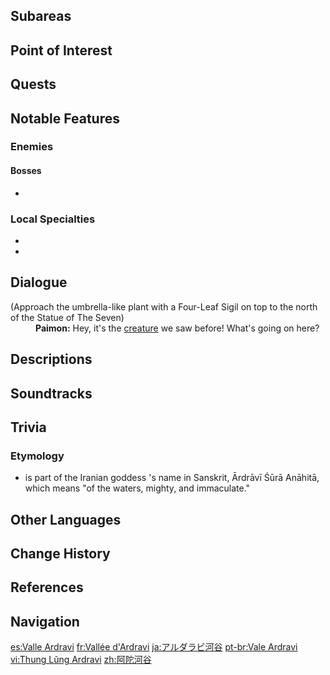 {{Location Infobox
|image        = <gallery>
Ardravi Valley.png|In-Game
Ardravi Valley Map.png|Map
</gallery>
|type         = Area
|region       = Sumeru
|subregion    = Dharma Forest
}}
<!--{{Description| | }}-->
{{Location Intro|description=}}

==Subareas==
{{Locations by Category Table|type=Subareas}}

==Point of Interest==
{{Locations by Category Table|type=Points of Interest}}

==Quests==
{{Quests by Category List|Ardravi Valley Quests|heo=1}}

==Notable Features==
===Enemies===
====Bosses====
* {{Enemy|Aeonblight Drake}}

===Local Specialties===
* {{Item|Nilotpala Lotus}}
* {{Item|Rukkhashava Mushrooms}}

==Dialogue==
<!-- Will move the below open world dialogue to a more fitting place later if one is found. -->
{{Dialogue Start}}
;(Approach the umbrella-like plant with a Four-Leaf Sigil on top to the north of the Statue of The Seven)
:'''Paimon:''' Hey, it's the [[Aranara|creature]] we saw before! What's going on here?
{{Dialogue End}}

==Descriptions==
{{Description|This valley was formed by the erosion caused by the great river Ardravi that cuts through Sumeru. One who follows the river's flow can reach the southern shore.<br>Though it is Sumeru's great waterborne mercantile route, the care of the [[Forest Watchers]] maintains the purity of natural life in the area, and many lovely creatures dwell there.|[[Expedition]] description}}

==Soundtracks==
{{Soundtracks by Category Table|type=location}}

==Trivia==
===Etymology===
* {{Lang|''Ardravi''|sa=आर्द्रावी}} is part of the Iranian goddess {{w|Anahita}}'s name in Sanskrit, Ārdrāvī Śūrā Anāhitā, which means "of the waters, mighty, and immaculate."

==Other Languages==
{{Other Languages
|en      = Ardravi Valley
|zhs     = 阿陀河谷
|zhs_rm  = Ātuó Hégǔ
|zht     = 阿陀河谷
|zht_rm  = Ātuó Hégǔ
|ja      = アルダラビ{{Rubi|河|か|谷|こく}}
|ja_rm   = Arudarabi Kakoku<ref>[[Map]], Label: Ardravi Valley (Japanese)</ref>
|ko      = 아르드라비 골짜기
|es      = Valle Ardravi
|fr      = Vallée d'Ardravi
|ru      = Долина Ардрави
|th      = Ardravi Valley
|vi      = Thung Lũng Ardravi
|de      = Ardravi-Tal
|id      = Ardravi Valley
|pt      = Vale Ardravi
|tr      = Ardravi Vadisi
|it      = Valle Ardravi
}}

==Change History==
{{Change History|3.0}}

==References==
{{Reflist|2}}

==Navigation==
{{Area Navbox|Sumeru}}

[[es:Valle Ardravi]]
[[fr:Vallée d'Ardravi]]
[[ja:アルダラビ河谷]]
[[pt-br:Vale Ardravi]]
[[vi:Thung Lũng Ardravi]]
[[zh:阿陀河谷]]